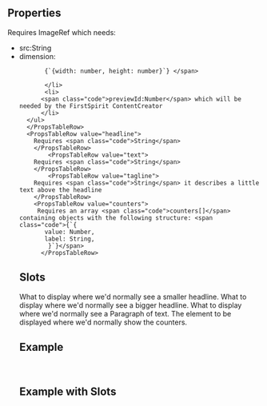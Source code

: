 
<Meta
  title="Interesting Facts Section"
  subtitle="a complete interesting facts section"
/>

## Properties

<PropsTable>
  <PropsTableRow value="backgroundImage">
    Requires <span class="code">ImageRef</span> which needs:
    <ul>
      <li>
       <span class="code">src:String</span>
       </li>
       <li> 
         <span class="code">dimension:
        
           {`{width: number, height: number}`} </span>
          
           </li>
           <li>
          <span class="code">previewId:Number</span> which will be needed by the FirstSpirit ContentCreator
          </li>
      </ul>
      </PropsTableRow>
      <PropsTableRow value="headline">
        Requires <span class="code">String</span>
        </PropsTableRow>
            <PropsTableRow value="text">
        Requires <span class="code">String</span>
        </PropsTableRow>
            <PropsTableRow value="tagline">
        Requires <span class="code">String</span> it describes a little text above the headline
        </PropsTableRow>
        <PropsTableRow value="counters">
         Requires an array <span class="code">counters[]</span> containing objects with the following structure: <span class="code">{`{ 
           value: Number,
           label: String,
            }`}</span> 
          </PropsTableRow>
</PropsTable>

## Slots

<SlotsTable>
  <SlotsTableRow value="tagline" prop="string">
  What to display where we'd normally see a smaller headline.
  </SlotsTableRow>
  <SlotsTableRow value="headline" prop="string">
  What to display where we'd normally see a bigger headline.
  </SlotsTableRow>
  <SlotsTableRow value="text" prop="string">
  What to display where we'd normally see a Paragraph of text.
  </SlotsTableRow>
  <SlotsTableRow value="counters" prop="counters[]">The element to be displayed where we'd normally show the counters.
  </SlotsTableRow>
</SlotsTable>

## Example

<ExampleLoader example="InterestingFactsSection.tsx" />

<br />

## Example with Slots

<ExampleLoader example="InterestingFactsSection.slots.tsx" />

